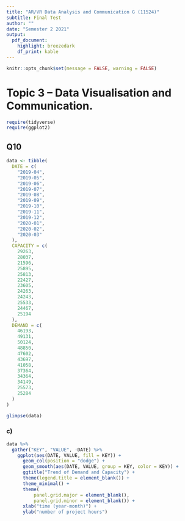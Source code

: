 ```yaml
---
title: "AR/VR Data Analysis and Communication G (11524)"
subtitle: Final Test
author: ""
date: "Semester 2 2021"
output:
  pdf_document:
    highlight: breezedark
    df_print: kable
---
```


```r
knitr::opts_chunk$set(message = FALSE, warning = FALSE)
```

# **Topic 3 – Data Visualisation and Communication.**
```r
require(tidyverse)
require(ggplot2)
```

## Q10
```r
data <- tibble(
  DATE = c(
    "2019-04",
    "2019-05",
    "2019-06",
    "2019-07",
    "2019-08",
    "2019-09",
    "2019-10",
    "2019-11",
    "2019-12",
    "2020-01",
    "2020-02",
    "2020-03"
  ),
  CAPACITY = c(
    29263,
    28037,
    21596,
    25895,
    25813,
    22427,
    23605,
    24263,
    24243,
    25533,
    24467,
    25194
  ),
  DEMAND = c(
    46193,
    49131,
    50124,
    48850,
    47602,
    43697,
    41058,
    37364,
    34364,
    34149,
    25573,
    25284
  )
)

glimpse(data)
```
### c)
```r
data %>%
  gather("KEY", "VALUE", -DATE) %>%
    ggplot(aes(DATE, VALUE, fill = KEY)) +
      geom_col(position = "dodge") +
      geom_smooth(aes(DATE, VALUE, group = KEY, color = KEY)) +
      ggtitle("Trend of Demand and Capacity") +
      theme(legend.title = element_blank()) +
      theme_minimal() +
      theme(
          panel.grid.major = element_blank(),
          panel.grid.minor = element_blank()) +
      xlab("time (year-month)") +
      ylab("number of project hours")
```
